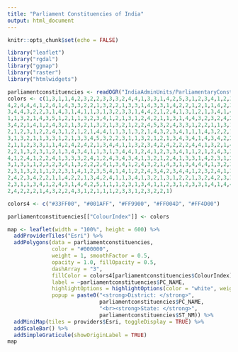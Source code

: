 ```yaml
---
title: "Parliament Constituencies of India"
output: html_document
---
```


<style>
    body .main-container {
        max-width: 100%;
    }
</style>

```r
knitr::opts_chunk$set(echo = FALSE)
```


```r
library("leaflet")
library("rgdal")
library("ggmap")
library("raster")
library("htmlwidgets")

parliamentconstituencies <- readOGR("IndiaAdminUnits/ParliamentaryConstituencies_2014.shp")
colors <- c(1,3,1,1,4,2,3,2,2,3,3,3,2,4,4,1,3,3,1,4,2,5,3,1,2,3,4,1,2,3,2,1,4,2,3,4,3,
4,2,4,4,4,1,2,4,1,4,3,3,2,2,1,3,2,2,1,3,3,1,4,3,3,1,4,2,2,1,2,1,1,4,2,3,3,
3,4,4,3,2,2,3,1,4,3,1,4,1,1,3,1,3,2,3,3,1,4,4,2,1,2,4,1,3,1,2,1,3,4,1,4,4,
1,1,3,2,1,4,3,5,1,2,1,1,3,2,3,4,1,2,1,3,1,2,4,2,1,1,3,1,4,4,3,2,3,2,4,2,1,
3,4,2,1,4,1,2,4,3,2,1,3,2,1,3,2,1,3,2,1,2,2,4,5,3,2,4,3,3,1,2,2,1,1,3,1,4,
2,1,2,3,1,2,2,4,3,1,2,1,2,1,4,4,1,1,3,1,3,2,1,4,3,2,3,4,1,1,1,4,3,2,2,1,1,
3,1,3,2,1,1,3,3,1,2,1,3,3,4,5,3,2,2,3,1,1,3,2,1,2,1,3,4,3,4,1,4,3,4,2,2,4,
2,1,1,2,3,3,1,1,4,2,4,2,4,2,1,3,4,4,1,1,3,2,3,4,2,4,2,2,2,4,4,1,3,2,1,4,3,
2,2,1,3,2,3,1,2,1,3,4,3,4,1,1,3,1,3,4,4,1,2,4,1,2,3,3,4,1,1,2,1,2,4,3,2,3,
4,1,2,4,1,2,2,4,1,3,3,3,2,4,1,2,4,3,4,3,4,1,3,2,1,2,4,1,3,3,1,4,2,3,1,2,4,
3,1,3,1,1,2,3,2,3,4,1,3,2,2,2,4,1,3,4,1,2,4,3,2,1,4,3,1,3,4,4,4,1,3,2,3,2,
2,3,1,3,2,1,1,2,2,3,1,4,1,2,3,5,4,1,4,1,2,2,4,3,4,2,3,4,4,1,2,3,2,4,1,3,1,
2,4,2,3,4,2,2,1,1,4,2,2,1,3,4,2,4,1,1,3,4,1,3,2,1,3,1,2,2,1,3,2,4,2,3,3,2,
2,3,1,1,3,4,1,2,4,3,1,4,4,2,5,1,1,1,2,3,1,3,4,1,1,2,3,1,2,3,3,1,4,1,4,4,1,
2,4,2,2,2,1,4,3,2,2,4,3,1,2,1,1,1,2,3,3,1,2,3,2,2,1)

colors4 <- c("#33FF00", "#001AFF", "#FF9900", "#FF004D", "#FF4D00")

parliamentconstituencies[["ColourIndex"]] <- colors
```


```r
map <- leaflet(width = "100%", height = 600) %>% 
  addProviderTiles("Esri") %>% 
  addPolygons(data = parliamentconstituencies, 
              color = "#000000", 
              weight = 1, smoothFactor = 0.5,
              opacity = 1.0, fillOpacity = 0.5,
              dashArray = "3",
              fillColor = colors4[parliamentconstituencies$ColourIndex],
              label = ~parliamentconstituencies$PC_NAME,
              highlightOptions = highlightOptions(color = "white", weight = 2),
              popup = paste0("<strong>District: </strong>",
                             parliamentconstituencies$PC_NAME,
                             "<br><strong>State: </strong>",
                             parliamentconstituencies$ST_NM)) %>%
  addMiniMap(tiles = providers$Esri, toggleDisplay = TRUE) %>% 
  addScaleBar() %>%
  addSimpleGraticule(showOriginLabel = TRUE)
map
```


